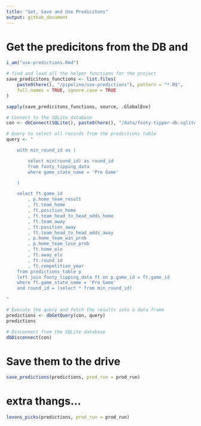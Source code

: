 ```yaml
---
title: "Get, Save and Use Predicitons"
output: github_document
---
```


# Get the predicitons from the DB and 

```r
i_am("use-predictions.Rmd")

# find and load all the helper functions for the project
save_predicitons_functions <- list.files(
    paste0(here(), "/pipeline/use-predictions"), pattern = "*.R$",
    full.names = TRUE, ignore.case = TRUE
)

sapply(save_predicitons_functions, source, .GlobalEnv)
```

```r
# Connect to the SQLite database
con <- dbConnect(SQLite(), paste0(here(), "/data/footy-tipper-db.sqlite"))

# Query to select all records from the predictions_table
query <- "

    with min_round_id as (

        select min(round_id) as round_id
        from footy_tipping_data
        where game_state_name = 'Pre Game'

    )

    select ft.game_id
        , p.home_team_result
        , ft.team_home
        , ft.position_home
        , ft.team_head_to_head_odds_home
        , ft.team_away
        , ft.position_away
        , ft.team_head_to_head_odds_away
        , p.home_team_win_prob
        , p.home_team_lose_prob
        , ft.home_elo
        , ft.away_elo
        , ft.round_id
        , ft.competition_year
    from predictions_table p
    left join footy_tipping_data ft on p.game_id = ft.game_id
    where ft.game_state_name = 'Pre Game'
    and round_id = (select * from min_round_id)

"

# Execute the query and fetch the results into a data frame
predictions <- dbGetQuery(con, query)
predictions

# Disconnect from the SQLite database
dbDisconnect(con)
```

# Save them to the drive

```r
save_predictions(predictions, prod_run = prod_run)
```

# extra thangs...

```r
levons_picks(predictions, prod_run = prod_run)
```
